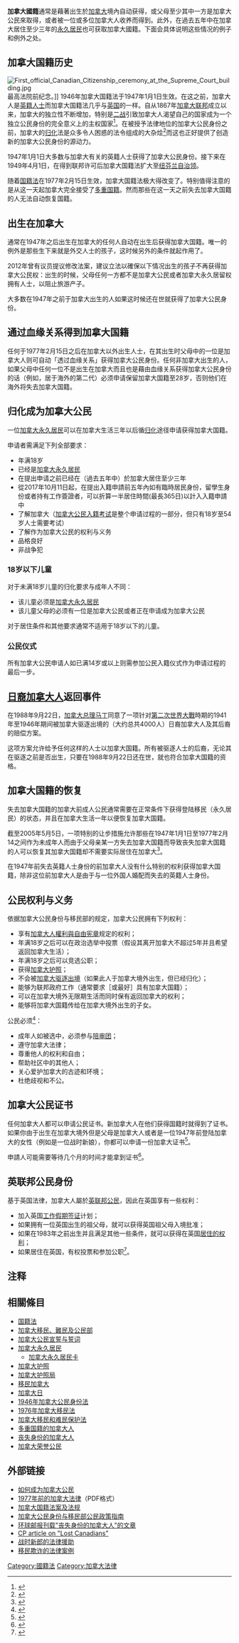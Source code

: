 {{RoughTranslation}}{{legal}}
{{update|time=2014-10-27T22:26:29+00:00}}
{{加拿大公民与移民}}
'''加拿大國籍'''通常是藉著出生於[[加拿大|加拿大]]境內自动获得，或父母至少其中一方是加拿大公民來取得，或者被一位或多位加拿大人收养而得到。此外，在過去五年中在加拿大居住至少三年的[[加拿大永久居民|永久居民]]也可获取加拿大國籍。下面会具体说明这些情况的例子和例外之处。

==加拿大国籍历史==
{{main|加拿大国籍历史}}
[[File:First_official_Canadian_Citizenship_ceremony_at_the_Supreme_Court_building.jpg|thumb]]最高法院前纪念。]]
1946年加拿大国籍法于1947年1月1日生效。在这之前，加拿大人是[[英籍人士|英籍人士]]而加拿大国籍法几乎与[[英国|英国]]的一样。自从1867年[[加拿大联邦|加拿大联邦]]成立以来，加拿大的独立性不断增加，特别是[[二战|二战]]引致加拿大人渴望自己的国家成为一个独立公民身份的完全意义上的主权国家<ref name=CIC22>{{Cite web |url=http://www.cic.gc.ca/english/resources/publications/legacy/chap-5.asp#chap5-1 |title=Forging Our Legacy: Canadian Citizenship And Immigration, 1900-1977 - The growth of Canadian nationalism |accessdate=2008-06-22 |archive-date=2011-06-10 |archive-url=https://web.archive.org/web/20110610200013/http://www.cic.gc.ca/english/resources/publications/legacy/chap-5.asp#chap5-1 |dead-url=no }}</ref>。在被授予法律地位的加拿大公民身份之前，加拿大的[[归化|归化]]法是众多令人困惑的法令组成的大杂烩<ref name=CIC>{{Cite web |url=http://www.cic.gc.ca/english/resources/publications/legacy/index.asp |title=Forging Our Legacy: Canadian Citizenship And Immigration, 1900-1977 |accessdate=2008-06-22 |archive-date=2012-06-26 |archive-url=https://web.archive.org/web/20120626135503/http://www.cic.gc.ca/english/resources/publications/legacy/index.asp |dead-url=no }}</ref>而这也正好提供了创造新的加拿大公民身份的源动力。

1947年1月1日大多数与加拿大有关的英籍人士获得了加拿大公民身份。接下来在1949年4月1日，在得到联邦许可后加拿大国籍法扩大至[[纽芬兰自治领|纽芬兰自治领]]。

随着[[国籍法|国籍法]]在1977年2月15日生效，加拿大国籍法极大得改变了。特别值得注意的是从这一天起加拿大完全接受了[[多重国籍|多重国籍]]。然而那些在这一天之前失去加拿大国籍的人无法自动恢复国籍。

==出生在加拿大==
通常在1947年之后出生在加拿大的任何人自动在出生后获得加拿大国籍。唯一的例外是那些生下来就是外交人士的孩子，这时候另外的条件就起作用了。

2012年曾有议员提议修改法案，建议立法以確保以下情况出生的孩子不再获得加拿大公民权：出生的时候，父母任何一方都不是加拿大公民或者加拿大永久居留权拥有人士，以阻止旅游产子。

大多数在1947年之前于加拿大出生的人如果这时候还在世就获得了加拿大公民身份。

==通过血缘关系得到加拿大国籍==
任何于1977年2月15日之后在加拿大以外出生人士，在其出生时父母中的一位是加拿大人则可自动「透过血缘关系」获得加拿大公民身份。任何非加拿大出生的人，如果父母中任何一位不是出生在加拿大而且也是藉由血缘关系获得加拿大公民身份的话（例如，居于海外的第二代）必须申请保留加拿大国籍至28岁，否则他们在海外将失去加拿大国籍。

==归化成为加拿大公民==
一位[[加拿大永久居民|加拿大永久居民]]可以在加拿大生活三年以后循[[归化|归化]]途径申请获得加拿大国籍。

申请者需满足下列全部要求：
* 年满18岁
* 已经是[[加拿大永久居民|加拿大永久居民]]
* 在提出申请之前已经在（過去五年中）於加拿大居住至少三年
* 從2017年10月11日起，在提出入籍申請前五年內如有臨時居民身份，留學生身份或者持有工作簽證者，可以折算一半居住時間(最長365日)以計入入籍申請中
* 了解加拿大（[[加拿大公民入籍考试|加拿大公民入籍考试]]是整个申请过程的一部分，但只有18岁至54岁人士需要考试）
* 了解作为加拿大公民的权利与义务
* 品格良好
* 非战争犯

===18岁以下儿童===
对于未满18岁儿童的归化要求与成年人不同：
* 该儿童必须是[[加拿大永久居民|加拿大永久居民]]
* 该儿童父母的必须有一位是加拿大公民或者正在申请成为加拿大公民

对于居住条件和其他要求通常不适用于18岁以下的儿童。

===公民仪式===
{{main|公民宣誓 (加拿大)}}
所有加拿大公民申请人如已满14岁或以上则需参加公民入籍仪式作为申请过程的最后一步。

==[[日裔加拿大人|日裔加拿大人]]返回事件==
在1988年9月22日，[[总理|加拿大总理]][[马丁·布赖恩·马尔罗尼|马丁]]同意了一项针对[[第二次世界大戰|第二次世界大戰]]時期的1941年至1946年期间被加拿大驱逐出境的（大约总共4000人）日裔加拿大人及其后裔的赔偿方案。

这项方案允许给予任何这样的人士以加拿大国籍。所有被驱逐人士的后裔，无论其在驱逐之前是否出生，只要在1988年9月22日还在世，就也符合加拿大国籍的资格。

==加拿大国籍的恢复==
失去加拿大国籍的加拿大前成人公民通常需要在正常条件下获得登陆移民（永久居民）的状态，并且在加拿大生活一年以便恢复加拿大国籍。 

截至2005年5月5日，一项特别的让步措施允许那些在1947年1月1日至1977年2月14之间作为未成年人而由于父母亲某一方失去加拿大国籍而导致丧失加拿大国籍的人可以恢复其加拿大国籍却不需要实际居住在加拿大<ref>{{cite web |url=http://www.cic.gc.ca/english/applications/resume.html |title=存档副本 |accessdate=2008-06-22 |deadurl=yes |archiveurl=https://web.archive.org/web/20080114021142/http://www.cic.gc.ca/english/applications/resume.html |archivedate=2008-01-14 }}</ref>。

在1947年前失去英籍人士身份的前加拿大人没有什么特别的权利获得加拿大国籍，除非这位前加拿大人是由于与一位外国人婚配而失去的英籍人士身份。

== 公民权利与义务 ==
依据加拿大公民身份与移民部的规定，加拿大公民拥有下列权利：
* 享有[[加拿大人權利與自由宪章|加拿大人權利與自由宪章]]规定的权利；
* 年满18岁之后可以在政治选举中投票（假设其离开加拿大不超过5年并且希望返回加拿大生活）；
* 年满18岁之后可以竞选公职；
* 获得[[加拿大护照|加拿大护照]]；
* 不会被[[加拿大|加拿大]][[驱逐出境|驱逐出境]]（如果此人于加拿大境外出生，但已经归化）；
* 能够为联邦政府工作（通常要求［或最好］具有加拿大国籍）；
* 可以在加拿大境外无限期生活而同时保有返回加拿大的权利；
* 能够将加拿大国籍传给在加拿大境外出生的子女。

公民必须<ref>{{Cite web |url=http://www.cic.gc.ca/english/about/citizenship/rights-fs.asp |title=responsible for |accessdate=2008-06-22 |archive-date=2008-08-02 |archive-url=https://web.archive.org/web/20080802230412/http://www.cic.gc.ca/english/about/citizenship/rights-fs.asp |dead-url=no }}</ref>：
* 成年人如被选中，必须参与[[陪审团|陪审团]]；
* 遵守加拿大法律；
* 尊重他人的权利和自由；
* 帮助社区中的其他人；
* 关心爱护加拿大的古迹和环境；
* 杜绝歧视和不公。

== 加拿大公民证书 ==
任何加拿大人都可以申请公民证书。新加拿大人在他们获得国籍时就得到了证书。如果你由于出生在加拿大境外但是父母是加拿大人或者是一位1947年前登陆加拿大的女性（例如是一位战时新娘），你都可以申请一份加拿大证书<ref>{{Cite web |url=http://www.cic.gc.ca/english/citizenship/proof.asp |title=Details |accessdate=2008-06-22 |archive-date=2008-06-26 |archive-url=https://web.archive.org/web/20080626024858/http://www.cic.gc.ca/english/citizenship/proof.asp |dead-url=no }}</ref>。

申請人可能需要等待几个月的时间才能拿到证书<ref>{{Cite web |url=http://www.cic.gc.ca/english/information/times/canada/certif-processing.asp |title=Processing Times for Citizenship Certificates |accessdate=2008-06-22 |archive-date=2008-05-31 |archive-url=https://web.archive.org/web/20080531141911/http://www.cic.gc.ca/english/information/times/canada/certif-processing.asp |dead-url=no }}</ref>。

== 英联邦公民身份 ==
基于英国法律，加拿大人屬於[[英联邦公民|英联邦公民]]，因此在英国享有一些权利：
* 加入英国[[工作假期签证|工作假期签证]]计划；
* 如果拥有一位英国出生的祖父母，就可以获得英国祖父母入境批准；
* 如果在1983年之前出生并且满足其他一些条件，就可以获得在英国[[英国居住权|居住的权利]]；
* 如果居住在英国，有权投票和参加公职<ref>{{Cite web |url=http://www.electoralcommission.org.uk/files/dms/0906whocanvote_23253-6144__E__N__S__W__.pdf |title=存档副本 |accessdate=2008-06-22 |archive-date=2007-03-05 |archive-url=https://www.webarchive.org.uk/wayback/archive/20070305120000/http://www.electoralcommission.org.uk/files/dms/0906whocanvote_23253-6144__E__N__S__W__.pdf |dead-url=no }}</ref>。

== 注释 ==
{{reflist}}

==相關條目==
* [[国籍法|国籍法]]
* [[加拿大移民、難民及公民部|加拿大移民、難民及公民部]]
* [[公民宣誓_(加拿大)|加拿大公民宣誓与誓词]]
* [[加拿大永久居民|加拿大永久居民]]
** [[加拿大永久居民卡|加拿大永久居民卡]]
* [[加拿大护照|加拿大护照]]
* [[加拿大护照局|加拿大护照局]]
* [[移民加拿大|移民加拿大]]
* [[加拿大日|加拿大日]]
* [[1946年加拿大公民身份法|1946年加拿大公民身份法]]
* [[1976年加拿大移民法|1976年加拿大移民法]]
* [[加拿大移民和难民保护法|加拿大移民和难民保护法]]
* [[多重国籍的加拿大人|多重国籍的加拿大人]]
* [[丧失身份的加拿大人|丧失身份的加拿大人]]
* [[加拿大荣誉公民|加拿大荣誉公民]]

==外部链接==
* [http://www.cic.gc.ca/english/citizenship/become.asp 如何成为加拿大公民]{{Wayback|url=http://www.cic.gc.ca/english/citizenship/become.asp |date=20080623083256 }}
* [https://web.archive.org/web/20080406022026/http://www.cic.gc.ca/manuals-guides/english/cp/cp14e.pdf 1977年前的加拿大法律]（PDF格式）
* [http://laws.justice.gc.ca/en/C-29/index.html 加拿大国籍法案及法规]{{Wayback|url=http://laws.justice.gc.ca/en/C-29/index.html |date=20070107021426 }}
* [http://www.cic.gc.ca/english/resources/manuals/cp/index.asp 加拿大公民身份与移民部公民政策指南]{{Wayback|url=http://www.cic.gc.ca/english/resources/manuals/cp/index.asp |date=20080616102711 }}
* [http://www.theglobeandmail.com/servlet/story/LAC.20070220.IMMIGRATION20/TPStory/National 环球邮报刊载"丧失身份的加拿大人"的文章]{{Wayback|url=http://www.theglobeandmail.com/servlet/story/LAC.20070220.IMMIGRATION20/TPStory/National |date=20200126191211 }}
* [https://web.archive.org/web/20080116022214/http://www.canada.com/topics/news/national/story.html?id=69e80333-8838-4c28-9746-e4ab6d55b36c&k=65592 CP article on "Lost Canadians"]
* [http://www.lawforforeignbrides.ca/ 战时新郎的法律援助]{{Wayback|url=http://www.lawforforeignbrides.ca/ |date=20071114140339 }}
* [http://www.canlii.org/eliisa/highlight.do?text=citizenship+oath&language=en&searchTitle=Search+all+CanLII+Databases&path=/en/on/oncj/doc/2007/2007oncj541/2007oncj541.html 移民欺诈的法律案例]
{{加拿大主題}}
{{國籍法}}
[[Category:國籍法|Category:國籍法]]
[[Category:加拿大法律|Category:加拿大法律]]